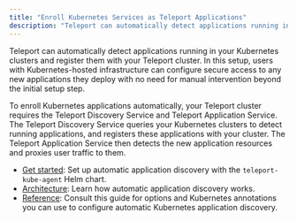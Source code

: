 ```yaml
---
title: "Enroll Kubernetes Services as Teleport Applications"
description: "Teleport can automatically detect applications running in your Kubernetes clusters and register them with Teleport for secure access."
---
```


Teleport can automatically detect applications running in your Kubernetes
clusters and register them with your Teleport cluster. In this setup, users with
Kubernetes-hosted infrastructure can configure secure access to any new
applications they deploy with no need for manual intervention beyond the initial
setup step.

To enroll Kubernetes applications automatically, your Teleport cluster requires
the Teleport Discovery Service and Teleport Application Service. The Teleport
Discovery Service queries your Kubernetes clusters to detect running
applications, and registers these applications with your cluster. The Teleport
Application Service then detects the new application resources and proxies user
traffic to them.

- [Get started](./get-started.mdx): Set up automatic
  application discovery with the `teleport-kube-agent` Helm chart.
- [Architecture](../../../reference/architecture/kubernetes-applications-architecture.mdx): Learn how
  automatic application discovery works.
- [Reference](../../../reference/agent-services/kubernetes-application-discovery.mdx): Consult this guide
  for options and Kubernetes annotations you can use to configure automatic
  Kubernetes application discovery.
